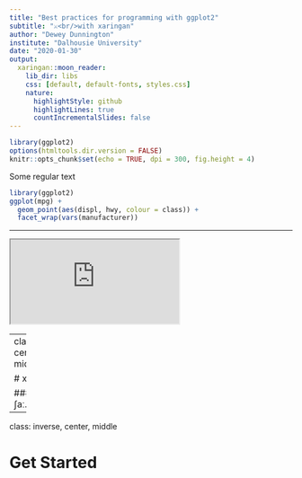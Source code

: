 ```yaml
---
title: "Best practices for programming with ggplot2"
subtitle: "⚔<br/>with xaringan"
author: "Dewey Dunnington"
institute: "Dalhousie University"
date: "2020-01-30"
output:
  xaringan::moon_reader:
    lib_dir: libs
    css: [default, default-fonts, styles.css]
    nature:
      highlightStyle: github
      highlightLines: true
      countIncrementalSlides: false
---
```


```r
library(ggplot2)
options(htmltools.dir.version = FALSE)
knitr::opts_chunk$set(echo = TRUE, dpi = 300, fig.height = 4)
```

Some regular text

```r
library(ggplot2)
ggplot(mpg) +
  geom_point(aes(displ, hwy, colour = class)) +
  facet_wrap(vars(manufacturer))
```

---

<!-- doesn't work in the demo but works in other browsers -->
<iframe class="shinyapp" src="https://paleolimbot.shinyapps.io/ggpkg_demo/"></iframe>

---
class: center, middle

# xaringan

### /ʃaː.'riŋ.ɡan/

---
class: inverse, center, middle

# Get Started
